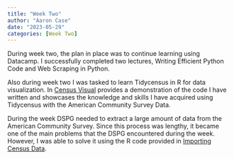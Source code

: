 ```yaml
---
title: "Week Two"
author: "Aaron Case"
date: "2023-05-29"
categories: [Week Two]
---
```


During week two, the plan in place was to continue learning using Datacamp. I successfully completed two lectures, Writing Efficient Python Code and Web Scraping in Python.

Also during week two I was tasked to learn Tidycensus in R for data visualization. In [Census Visual](https://cyberspeedac.github.io/Aaron-Case-DSPG-Blog/posts/Aaron_C_Week2/TidyCensusOverview.html) provides a demonstration of the code I have written and showcases the knowledge and skills I have acquired using Tidycensus with the American Community Survey Data.

During the week DSPG needed to extract a large amount of data from the American Community Survey. Since this process was lengthy, it became one of the main problems that the DSPG encountered during the week. However, I was able to solve it using the R code provided in [Importing Census Data](https://cyberspeedac.github.io/Aaron-Case-DSPG-Blog/posts/Aaron_C_Week2/Importing%20Census%20Data.html).
